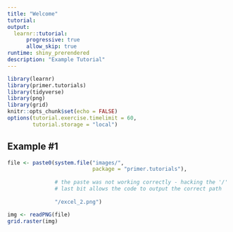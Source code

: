 ```yaml
---
title: "Welcome"
tutorial:
output:
  learnr::tutorial:
      progressive: true
      allow_skip: true
runtime: shiny_prerendered
description: "Example Tutorial"
---
```


```r
library(learnr)
library(primer.tutorials)
library(tidyverse)
library(png)
library(grid)
knitr::opts_chunk$set(echo = FALSE)
options(tutorial.exercise.timelimit = 60, 
        tutorial.storage = "local") 
```

## Example #1

```r

file <- paste0(system.file("images/", 
                           package = "primer.tutorials"),
               
               # the paste was not working correctly - hacking the '/' into the 
               # last bit allows the code to output the correct path
               
               "/excel_2.png")

img <- readPNG(file)
grid.raster(img)

```

